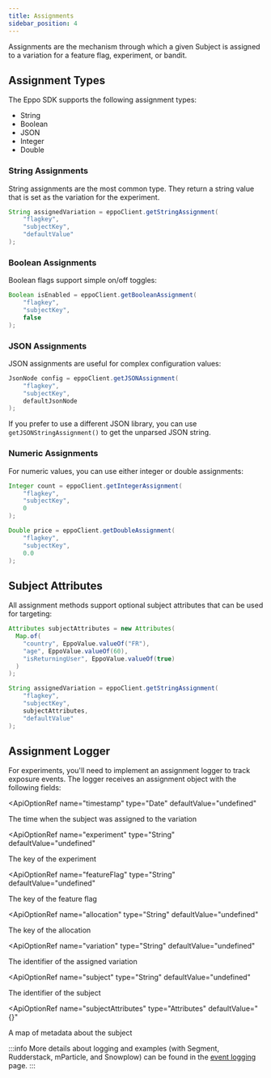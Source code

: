 ```yaml
---
title: Assignments
sidebar_position: 4
---
```



Assignments are the mechanism through which a given Subject is assigned to a variation for a feature flag, experiment, or bandit.

## Assignment Types

The Eppo SDK supports the following assignment types:

- String
- Boolean
- JSON
- Integer
- Double

### String Assignments

String assignments are the most common type. They return a string value that is set as the variation for the experiment.

```java
String assignedVariation = eppoClient.getStringAssignment(
    "flagkey",
    "subjectKey",
    "defaultValue"
);
```

### Boolean Assignments

Boolean flags support simple on/off toggles:

```java
Boolean isEnabled = eppoClient.getBooleanAssignment(
    "flagkey",
    "subjectKey",
    false
);
```

### JSON Assignments

JSON assignments are useful for complex configuration values:

```java
JsonNode config = eppoClient.getJSONAssignment(
    "flagkey",
    "subjectKey",
    defaultJsonNode
);
```

If you prefer to use a different JSON library, you can use `getJSONStringAssignment()` to get the unparsed JSON string.

### Numeric Assignments

For numeric values, you can use either integer or double assignments:

```java
Integer count = eppoClient.getIntegerAssignment(
    "flagkey",
    "subjectKey",
    0
);

Double price = eppoClient.getDoubleAssignment(
    "flagkey",
    "subjectKey",
    0.0
);
```

## Subject Attributes

All assignment methods support optional subject attributes that can be used for targeting:

```java
Attributes subjectAttributes = new Attributes(
  Map.of(
    "country", EppoValue.valueOf("FR"),
    "age", EppoValue.valueOf(60),
    "isReturningUser", EppoValue.valueOf(true)
  )
);

String assignedVariation = eppoClient.getStringAssignment(
    "flagkey",
    "subjectKey",
    subjectAttributes, 
    "defaultValue"
);
```

## Assignment Logger

For experiments, you'll need to implement an assignment logger to track exposure events. The logger receives an assignment object with the following fields:

<ApiOptionRef 
  name="timestamp"
  type="Date"
  defaultValue="undefined"
>

The time when the subject was assigned to the variation
</ApiOptionRef>

<ApiOptionRef 
  name="experiment"
  type="String"
  defaultValue="undefined"
>

The key of the experiment
</ApiOptionRef>

<ApiOptionRef 
  name="featureFlag"
  type="String"
  defaultValue="undefined"
>

The key of the feature flag
</ApiOptionRef>

<ApiOptionRef 
  name="allocation"
  type="String"
  defaultValue="undefined"
>

The key of the allocation
</ApiOptionRef>

<ApiOptionRef 
  name="variation"
  type="String"
  defaultValue="undefined"
>

The identifier of the assigned variation
</ApiOptionRef>

<ApiOptionRef 
  name="subject"
  type="String"
  defaultValue="undefined"
>

The identifier of the subject
</ApiOptionRef>

<ApiOptionRef 
  name="subjectAttributes"
  type="Attributes"
  defaultValue="{}"
>

A map of metadata about the subject
</ApiOptionRef>

:::info
More details about logging and examples (with Segment, Rudderstack, mParticle, and Snowplow) can be found in the [event logging](/sdks/event-logging/assignment-logging) page.
::: 